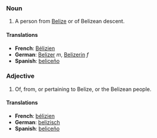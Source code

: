 ===Noun===
#A person from [[Belize]] or of Belizean descent.
====Translations====
*'''French''': [[Bélizien]]
*'''German''': [[Belizer]] ''m'', [[Belizerin]] ''f''
*'''Spanish''': [[beliceño]]

===Adjective===
#Of, from, or pertaining to Belize, or the Belizean people.
====Translations====
*'''French''': [[bélizien]]
*'''German''': [[belizisch]]
*'''Spanish''': [[beliceño]]